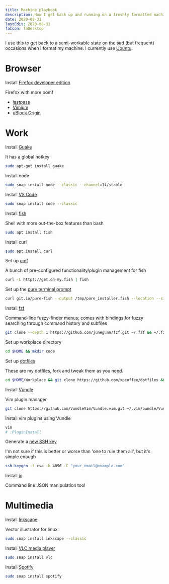 ```yaml
---
title: Machine playbook
description: How I get back up and running on a freshly formatted machine.
date: 2020-08-31
lastEdit: 2020-08-31
faIcon: faDesktop
---
```


I use this to get back to a semi-workable state on the sad (but frequent) occasions when I format my machine. I currently use [Ubuntu](https://ubuntu.com/).

# Browser

Install [Firefox developer edition](https://www.mozilla.org/en-US/firefox/developer/)

<span className="quicksand text-sm">Firefox with more oomf</span>

- [lastpass](https://chrome.google.com/webstore/detail/lastpass-free-password-ma/hdokiejnpimakedhajhdlcegeplioahd)
- [Vimium](https://chrome.google.com/webstore/detail/vimium/dbepggeogbaibhgnhhndojpepiihcmeb?hl=en)
- [uBlock Origin](https://chrome.google.com/webstore/detail/ublock-origin/cjpalhdlnbpafiamejdnhcphjbkeiagm?hl=en)

# Work

Install [Guake](http://guake-project.org/)

<span className="quicksand text-sm">It has a global hotkey</span>

```bash
sudo apt-get install guake
```

Install node

```bash
sudo snap install node --classic --channel=14/stable
```

Install [VS Code](https://code.visualstudio.com/)

```bash
sudo snap install code --classic
```

Install [fish](https://fishshell.com)

<span className="quicksand text-sm">
  Shell with more out-the-box features than bash
</span>

```bash
sudo apt install fish
```

Install curl

```bash
sudo apt install curl
```

Set up [omf](https://github.com/oh-my-fish/oh-my-fish)

<span className="quicksand text-sm">
  A bunch of pre-configured functionality/plugin management for fish
</span>

```bash
curl -L https://get.oh-my.fish | fish
```

Set up the [pure terminal prompt](https://github.com/pure-fish/pure)

```bash
curl git.io/pure-fish --output /tmp/pure_installer.fish --location --silent
```

Install <span class="tooltip" data-tooltip="">[fzf](https://github.com/junegunn/fzf)</span>

<span className="quicksand text-sm">
  Command-line fuzzy-finder menus; comes with bindings for fuzzy searching
  through command history and subfiles
</span>

```bash
git clone --depth 1 https://github.com/junegunn/fzf.git ~/.fzf && ~/.fzf/install
```

Set up workplace directory

```bash
cd $HOME && mkdir code
```

Set up [dotfiles](https://github.com/xpcoffee/dotfiles)

<span className="quicksand text-sm">
  These are my dotfiles, fork and tweak them as you need.
</span>

```bash
cd $HOME/Workplace && git clone https://github.com/xpcoffee/dotfiles && cd dotfiles && ./link_dotfiles.sh
```

Install [Vundle](https://github.com/VundleVim/Vundle.vim)

<span className="quicksand text-sm">Vim plugin manager</span>

```bash
git clone https://github.com/VundleVim/Vundle.vim.git ~/.vim/bundle/Vundle.vim
```

Install vim plugins using Vundle

```bash
vim
# :PluginInstall
```

Generate a [new SSH key](https://help.github.com/en/articles/generating-a-new-ssh-key-and-adding-it-to-the-ssh-agent)

<span className="quicksand text-sm">
  I'm not sure if this is better or worse than 'one to rule them all', but it's
  simple enough
</span>

```bash
ssh-keygen -t rsa -b 4096 -C "your_email@example.com"
```

Install [jq](https://stedolan.github.io/jq/)

<span className="quicksand text-sm">Command line JSON manipulation tool</span>

# Multimedia

Install [Inkscape](https://snapcraft.io/inkscape)

<span className="quicksand text-sm">Vector illustrator for linux</span>

```bash
sudo snap install inkscape --classic
```

Install [VLC media player](https://www.videolan.org/vlc/index.html)

```bash
sudo snap install vlc
```

Install [Spotify](https://www.spotify.com/)

```bash
sudo snap install spotify
```
